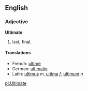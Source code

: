 ==English==

===Adjective===
'''Ultimate'''

# last, final.

====Translations====
*French: [[ultime]]
*German: [[ultimativ]]
*Latin: [[ultimus]] ''m'', [[ultima]] ''f'', [[ultimum]] ''n''

[[pl:Ultimate]]